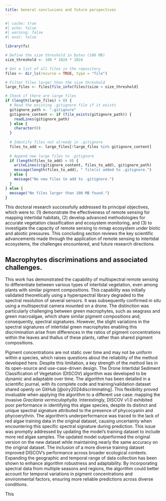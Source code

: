 ```yaml
---
title: General conclusions and future perspectives
---
```


```r
#| cache: true
#| echo: false
#| warning: false
#| eval: false

library(fs)

# Define the size threshold in bytes (100 MB)
size_threshold <- 100 * 1024 * 1024

# Get a list of all files in the repository
files <- dir_ls(recurse = TRUE, type = "file")

# Filter files larger than the size threshold
large_files <- files[file_info(files)$size > size_threshold]

# Check if there are large files
if (length(large_files) > 0) {
  # Read the existing .gitignore file if it exists
  gitignore_path <- ".gitignore"
  gitignore_content <- if (file_exists(gitignore_path)) {
    readLines(gitignore_path)
  } else {
    character(0)
  }
  
  # Identify files not already in .gitignore
  files_to_add <- large_files[!large_files %in% gitignore_content]
  
  # Append new large files to .gitignore
  if (length(files_to_add) > 0) {
    writeLines(c(gitignore_content, files_to_add), gitignore_path)
    message(length(files_to_add), " file(s) added to .gitignore.")
  } else {
    message("No new files to add to .gitignore.")
  }
} else {
  message("No files larger than 100 MB found.")
}
```

```{=latex}
\begin{spacing}{1.5}
```

This doctoral research successfully addressed its principal objectives, which were to: (1) demonstrate the effectiveness of remote sensing for mapping intertidal habitats, (2) develop advanced methodologies for accurate vegetation classification and ecosystem monitoring, and (3) to investigate the capacity of remote sensing to mmap ecosystem under biotic and abiotic pressures. This concluding section reviews the key scientific advancements made through the application of remote sensing to intertidal ecosystems, the challenges encountered, and future research directions.

## Macrophytes discriminations and associated challenges.

This work has demonstrated the capability of multispectral remote sensing to differentiate between various types of intertidal vegetation, even among plants with similar pigment compositions. This capability was initially validated theoretically using a hyperspectral library degraded to the spectral resolution of several sensors. It was subsequently confirmed *in situ* using a multispectral camera mounted on a drone. The distinction was particularly challenging between green macrophytes, such as seagrass and green macroalgae, which share similar pigment compositions and, consequently, spectral signatures. However, the slight variations in the spectral signatures of intertidal green macrophytes enabling this discrimination arise from differences in the ratios of pigment concentrations within the leaves and thallus of these plants, rather than shared pigment compositions.

Pigment concentrations are not static over time and may not be uniform within a species, which raises questions about the reliability of the method developed here. Despite this limitation, a key strength of the method lies in its open-source and use-case-driven design. The Drone Intertidal Sediment Classification of Vegetation (DISCOV) algorithm was developed to be dynamic and adaptable over time. The algorithm has been detailed in a scientific journal, with its complete code and training/validation dataset shared openly on GitHub [@oiry2024discriminating]. This flexibility proved invaluable when applying the algorithm to a different use case: mapping the invasive *Gracilaria vermiculophylla*. 
Interestingly, DISCOV v1.0 exhibited poor performance in identifying this algae species, despite its distinct and unique spectral signature attributed to the presence of phycocyanin and phycoerythrin. The algorithm's underperformance was traced to the lack of red algae training data in the original dataset, causing uncertainty when encountering this specific spectral signature during prediction. This issue was promptly addressed by updating the model’s training dataset to include more red algae samples. The updated model outperformed the original version on the new dataset while maintaining nearly the same accuracy on the original dataset. The inclusion of a more diverse training dataset improved DISCOV’s performance across broader ecological contexts. Expanding the geographic and temporal range of data collection has been shown to enhance algorithm robustness and adaptability. By incorporating spectral data from multiple seasons and regions, the algorithm could better account for temporal variations in pigment concentrations and environmental factors, ensuring more reliable predictions across diverse conditions.

This

```{=latex}
\end{spacing}
```
```{=latex}
\renewcommand{\chaptertopimage}{Chapter2/img/ASD_psd.png}
\renewcommand{\chapterbottomimage}{Chapter2/img/Seagrass_quadrats_psd.png}
```
```{=latex}
\newpage\null\thispagestyle{empty}\newpage
```
